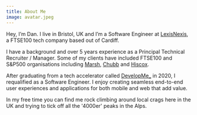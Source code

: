 ```yaml
---
title: About Me
image: avatar.jpeg
---
```


Hey, I’m Dan. I live in Bristol, UK and I’m a Software Engineer at [LexisNexis](https://risk.lexisnexis.co.uk/), a FTSE100 tech company based out of Cardiff.

I have a background and over 5 years experience as a Principal Technical Recruiter / Manager. Some of my clients have  included FTSE100 and S&amp;P500 organisations including [Marsh](https://www.mmc.com/), [Chubb](https://www.chubb.com/uk-en/) and [Hiscox](https://www.hiscox.co.uk/).

After graduating from a tech accelerator called [DevelopMe_](https://developme.tech/) in 2020, I requalified as a Software Engineer. I enjoy creating seamless end-to-end user experiences and applications for both mobile and web that add value.

In my free time you can find me rock climbing around local crags here in the UK and trying to tick off all the '4000er' peaks in the Alps.